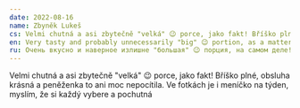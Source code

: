 ```yaml
---
date: 2022-08-16
name: Zbyněk Lukeš
cs: Velmi chutná a asi zbytečně "velká" 😉 porce, jako fakt! Bříško plné, obsluha krásná a peněženka to ani moc nepocítila. Ve fotkách je i meníčko na týden, myslím, že si každý vybere a pochutná
en: Very tasty and probably unnecessarily "big" 😉 portion, as a matter of fact! Belly full, service lovely and the wallet didn't even feel it much. There is also a change for the week in the photos, I think everyone will choose and enjoy it
ru: Очень вкусно и наверное излишне "большая" 😉 порция, на самом деле! Живот полон, обслуживание прекрасное, а кошелек даже не чувствует этого. Так же на фото есть смена на неделю, думаю каждый выберет и понравится
---
```

Velmi chutná a asi zbytečně "velká" 😉 porce, jako fakt! Bříško plné, obsluha krásná a peněženka to ani moc nepocítila. Ve fotkách je i meníčko na týden, myslím, že si každý vybere a pochutná